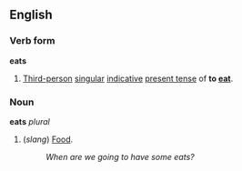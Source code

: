 ==English==
===Verb form===
'''eats'''

#[[Third-person]] [[singular]] [[indicative]] [[present tense]] of '''to [[eat]]'''.

===Noun===
'''eats''' ''plural''

#(''slang'') [[Food]].
#:''When are we going to have some eats?''